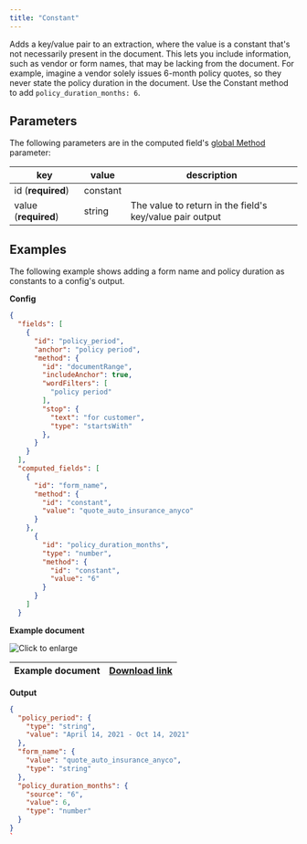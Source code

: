 ```yaml
---
title: "Constant"
---
```


Adds a key/value pair to an extraction, where the value is a constant that's not necessarily present in the document. This lets you include information, such as vendor or form names, that may be lacking from the document. For example, imagine a vendor solely issues 6-month policy quotes, so they never state the policy duration in the document. Use the Constant method to add `policy_duration_months: 6`. 

## Parameters

The following parameters are in the computed field's [global Method](/senseml-reference/computed-field-methods/index-computed-field-methods#parameters) parameter: 

| key                  | value    | description                                              |
| -------------------- | -------- | -------------------------------------------------------- |
| id (**required**)    | constant |                                                          |
| value (**required**) | string   | The value to return in the field's key/value pair output |

## Examples

The following example shows adding a form name and policy duration as constants to a config's output.

**Config**

```JSON JSON 
{
  "fields": [
    {
      "id": "policy_period",
      "anchor": "policy period",
      "method": {
        "id": "documentRange",
        "includeAnchor": true,
        "wordFilters": [
          "policy period"
        ],
        "stop": {
          "text": "for customer",
          "type": "startsWith"
        },
      }
    }
  ],
  "computed_fields": [
    {
      "id": "form_name",
      "method": {
        "id": "constant",
        "value": "quote_auto_insurance_anyco"
      }
    },
      {
        "id": "policy_duration_months",
        "type": "number",
        "method": {
          "id": "constant",
          "value": "6"
        }
      }
    ]
  }
```
**Example document**

![Click to enlarge](/assets/v0/images/screenshots/constant.png)

| Example document | [Download link](https://raw.githubusercontent.com/sensible-hq/sensible-docs/main/readme-sync/assets/v0/pdfs/auto%5Finsurance%5Fanyco.pdf) |
| ---------------- | ----------------------------------------------------------------------------------------------------------------------------------------- |

**Output**

```JSON JSON 
{
  "policy_period": {
    "type": "string",
    "value": "April 14, 2021 - Oct 14, 2021"
  },
  "form_name": {
    "value": "quote_auto_insurance_anyco",
    "type": "string"
  },
  "policy_duration_months": {
    "source": "6",
    "value": 6,
    "type": "number"
  }
}
`